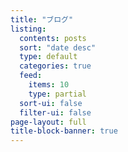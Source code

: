 ```yaml
---
title: "ブログ"
listing:
  contents: posts
  sort: "date desc"
  type: default
  categories: true
  feed:
    items: 10
    type: partial
  sort-ui: false
  filter-ui: false
page-layout: full
title-block-banner: true
---
```


